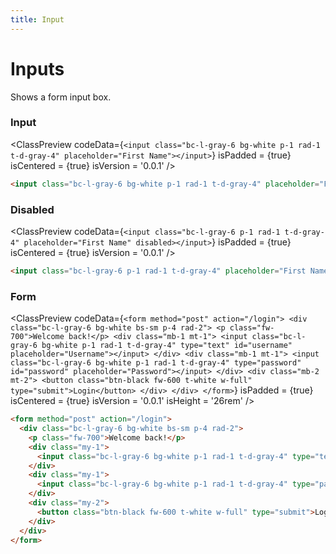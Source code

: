 ```yaml
---
title: Input
---
```



# Inputs

Shows a form input box.

### Input

<ClassPreview
  codeData={`
    <input class="bc-l-gray-6 bg-white p-1 rad-1 t-d-gray-4" placeholder="First Name"></input>
  `}
  isPadded = {true}
  isCentered = {true}
  isVersion = '0.0.1'
/>

```html
<input class="bc-l-gray-6 bg-white p-1 rad-1 t-d-gray-4" placeholder="First Name"></input>
```

### Disabled

<ClassPreview
  codeData={`
    <input class="bc-l-gray-6 p-1 rad-1 t-d-gray-4" placeholder="First Name" disabled></input>
  `}
  isPadded = {true}
  isCentered = {true}
  isVersion = '0.0.1'
/>

```html
<input class="bc-l-gray-6 p-1 rad-1 t-d-gray-4" placeholder="First Name" disabled></input>
```

### Form

<ClassPreview
  codeData={`
    <form method="post" action="/login">
      <div class="bc-l-gray-6 bg-white bs-sm p-4 rad-2">
        <p class="fw-700">Welcome back!</p>
        <div class="mb-1 mt-1">
          <input class="bc-l-gray-6 bg-white p-1 rad-1 t-d-gray-4" type="text" id="username" placeholder="Username"></input>
        </div>
        <div class="mb-1 mt-1">
          <input class="bc-l-gray-6 bg-white p-1 rad-1 t-d-gray-4" type="password" id="password" placeholder="Password"></input>
        </div>
        <div class="mb-2 mt-2">
          <button class="btn-black fw-600 t-white w-full" type="submit">Login</button>
        </div>
      </div>
    </form>
  `}
  isPadded = {true}
  isCentered = {true}
  isVersion = '0.0.1'
  isHeight = '26rem'
/>

```html
<form method="post" action="/login">
  <div class="bc-l-gray-6 bg-white bs-sm p-4 rad-2">
    <p class="fw-700">Welcome back!</p>
    <div class="my-1">
      <input class="bc-l-gray-6 bg-white p-1 rad-1 t-d-gray-4" type="text" id="username" placeholder="Username"></input>
    </div>
    <div class="my-1">
      <input class="bc-l-gray-6 bg-white p-1 rad-1 t-d-gray-4" type="password" id="password" placeholder="Password"></input>
    </div>
    <div class="my-2">
      <button class="btn-black fw-600 t-white w-full" type="submit">Login</button>
    </div>
  </div>
</form>
```